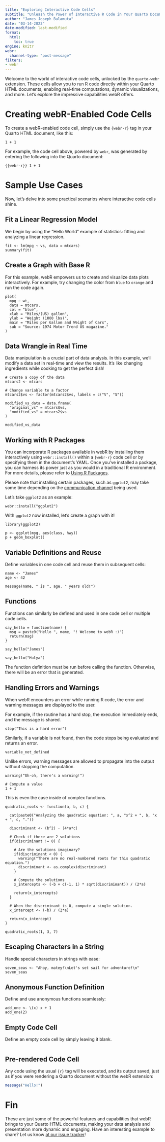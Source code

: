 ```yaml
---
title: "Exploring Interactive Code Cells"
subtitle: "Unleash the Power of Interactive R Code in Your Quarto Documents"
author: "James Joseph Balamuta"
date: "03-14-2023"
date-modified: last-modified
format: 
  html:
    toc: true
engine: knitr
webr:
  channel-type: "post-message"
filters:
- webr
---
```


Welcome to the world of interactive code cells, unlocked by the `quarto-webr` extension. These cells allow you to run R code directly within your Quarto HTML documents, enabling real-time computations, dynamic visualizations, and more. Let's explore the impressive capabilities webR offers.

# Creating webR-Enabled Code Cells

To create a webR-enabled code cell, simply use the `{webr-r}` tag in your Quarto HTML document, like this:

```webr-r
1 + 1
```

For example, the code cell above, powered by `webr`, was generated by entering the following into the Quarto document:

```{{webr-r}}
1 + 1
```

# Sample Use Cases

Now, let's delve into some practical scenarios where interactive code cells shine.

## Fit a Linear Regression Model

We begin by using the "Hello World" example of statistics: fitting and analyzing a linear regression.

```webr-r
fit <- lm(mpg ~ vs, data = mtcars)
summary(fit)
```


## Create a Graph with Base R

For this example, webR empowers us to create and visualize data plots interactively. For example, try changing the color from `blue` to `orange` and run the code again.

```webr-r
plot(
  mpg ~ wt,
  data = mtcars,
  col = "blue", 
  xlab = "Miles/(US) gallon",
  ylab = "Weight (1000 lbs)",
  main = "Miles per Gallon and Weight of Cars",
  sub = "Source: 1974 Motor Trend US magazine."
)
```

## Data Wrangle in Real Time

Data manipulation is a crucial part of data analysis. In this example, we'll modify a data set in real-time and view the results. It's like changing ingredients while cooking to get the perfect dish!

```webr-r
# Create a copy of the data
mtcars2 <- mtcars

# Change variable to a factor
mtcars2$vs <- factor(mtcars2$vs, labels = c("V", "S"))

modified_vs_data = data.frame(
  "original_vs" = mtcars$vs,
  "modified_vs" = mtcars2$vs
)

modified_vs_data
```


## Working with R Packages

You can incorporate R packages available in webR by installing them interactively using `webr::install()` within a `{webr-r}` code cell or by specifying them in the document's YAML. Once you've installed a package, you can harness its power just as you would in a traditional R environment. For more details, please refer to [Using R Packages](webr-using-r-packages.qmd).

:::callout-note
Please note that installing certain packages, such as `ggplot2`, may take some time depending on the [communication channel](webr-communication-channels.qmd) being used.
:::

Let's take `ggplot2` as an example:

```webr-r
webr::install("ggplot2")
```

With `ggplot2` now installed, let's create a graph with it!

```webr-r
library(ggplot2)

p <- ggplot(mpg, aes(class, hwy))
p + geom_boxplot()
```

## Variable Definitions and Reuse

Define variables in one code cell and reuse them in subsequent cells:

```webr-r
name <- "James"
age <- 42
```

```webr-r
message(name, " is ", age, " years old!")
```

## Functions

Functions can similarly be defined and used in one code cell or multiple code cells.

```webr-r
say_hello = function(name) {
  msg = paste0("Hello ", name, "! Welcome to webR :)")
  return(msg)
}

say_hello("James")
```

```webr-r
say_hello("Hulya")
```

:::callout-note

The function definition must be run before calling the function. Otherwise, there will be an error that is generated.
:::

## Handling Errors and Warnings

When webR encounters an error while running R code, the error and warning messages are displayed to the user.

For example, if the routine has a hard stop, the execution immediately ends, and the message is shared.

```webr-r
stop("This is a hard error")
```

Similarly, if a variable is not found, then the code stops being evaluated and returns an error.
```webr-r
variable_not_defined
```

Unlike errors, warning messages are allowed to propagate into the output without stopping the computation.

```webr-r
warning("Uh-oh, there's a warning!")

# Compute a value
1 + 1
```

This is even the case inside of complex functions. 

```webr-r
quadratic_roots <- function(a, b, c) {

  cat(paste0("Analyzing the quadratic equation: ", a, "x^2 + ", b, "x + ", c, "."))

  discriminant <- (b^2) - (4*a*c)

  # Check if there are 2 solutions
  if(discriminant != 0) {

    # Are the solutions imaginary?
    if(discriminant < 0) {
      warning("There are no real-numbered roots for this quadratic equation.")
      discriminant <- as.complex(discriminant)
    }
    
    # Compute the solutions
    x_intercepts <- (-b + c(-1, 1) * sqrt(discriminant)) / (2*a)

    return(x_intercepts)
  } 

  # When the discriminant is 0, compute a single solution.
  x_intercept <- (-b) / (2*a)

  return(x_intercept)
}

quadratic_roots(1, 3, 7)
```

## Escaping Characters in a String

Handle special characters in strings with ease:

```webr-r
seven_seas <- "Ahoy, matey!\nLet's set sail for adventure!\n"
seven_seas
```

## Anonymous Function Definition

Define and use anonymous functions seamlessly:

```webr-r
add_one <- \(x) x + 1
add_one(2)
```

## Empty Code Cell

Define an empty code cell by simply leaving it blank.

```webr-r

```

## Pre-rendered Code Cell

Any code using the usual `{r}` tag will be executed, and its output saved, just as if you were rendering a Quarto document without the webR extension:

```r
message("Hello!")
```

# Fin

These are just some of the powerful features and capabilities that webR brings to your Quarto HTML documents, making your data analysis and presentation more dynamic and engaging. Have an interesting example to share? Let us know [at our issue tracker](https://github.com/coatless/quarto-webr/issues)!

